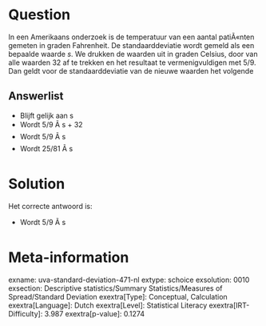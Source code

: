 Question
========

In een Amerikaans onderzoek is de temperatuur van een aantal patiÃ«nten
gemeten in graden Fahrenheit. De standaarddeviatie wordt gemeld als een
bepaalde waarde *s*. We drukken de waarden uit in graden Celsius, door
van alle waarden 32 af te trekken en het resultaat te vermenigvuldigen
met 5/9. Dan geldt voor de standaarddeviatie van de nieuwe waarden het
volgende


Answerlist
----------

* Blijft gelijk aan s
* Wordt 5/9 Ã s + 32
* Wordt 5/9 Ã s
* Wordt 25/81 Ã s

Solution
========

Het correcte antwoord is: 

* Wordt 5/9 Ã s

Meta-information
================
exname: uva-standard-deviation-471-nl
extype: schoice
exsolution: 0010
exsection: Descriptive statistics/Summary Statistics/Measures of Spread/Standard Deviation
exextra[Type]: Conceptual, Calculation
exextra[Language]: Dutch
exextra[Level]: Statistical Literacy
exextra[IRT-Difficulty]: 3.987
exextra[p-value]: 0.1274
